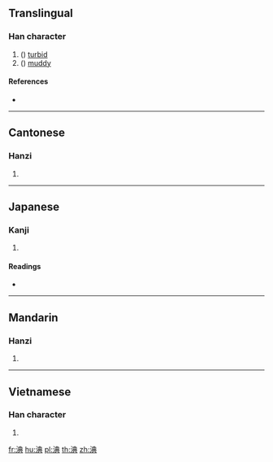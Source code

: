 {{character info/new}}
==Translingual==

===Han character===
{{Han char|rn=85|rad=水|as=08|sn=11|four=35181|canj=ETBC|ids=⿰氵典}}

# ({{zh-only|淟涊}}) [[turbid]]
# ({{zh-only|淟涊}}) [[muddy]]

====References====
* {{Han ref|kx=0630.120|dkj=17654|dj=1032.120|hdz=31650.010|uh=6DDF|ud=28127|bh=D5EE|bd=54766}}

----

==Cantonese==

===Hanzi===
{{yue-hanzi|jyut=|y=tin2}}

# {{defn|lang=yue|sort=水08}}

----

==Japanese==

===Kanji===
{{ja-kanji|grade=|rs=水08}}

# {{defn|lang=ja|sort=水08}}

====Readings====
* {{ja-readings|on=[[てん]] (ten), [[とん]] (ton)|kun=[[にごる]] (nigoru)}}

----

==Mandarin==

===Hanzi===
{{cmn-hanzi|pin=[[pèi]] ([[pei4]]), [[tiǎn]] ([[tian3]])|wg=p'ei<sup>4</sup>, t'ien<sup>3</sup>}}

# {{defn|lang=cmn|sort=水08}}

----

==Vietnamese==

===Han character===
{{vi-hantu|[[đén]], [[sượng]]|rs=水08}}

# {{defn|lang=vi|sort=水08}}

[[fr:淟]]
[[hu:淟]]
[[pl:淟]]
[[th:淟]]
[[zh:淟]]